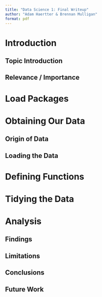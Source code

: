 ```yaml
---
title: "Data Science 1: Final Writeup"
author: "Adam Haertter & Brennan Mulligan"
format: pdf
---
```


# Introduction

## Topic Introduction

## Relevance / Importance

# Load Packages

# Obtaining Our Data

## Origin of Data

## Loading the Data

# Defining Functions

# Tidying the Data

# Analysis

## Findings

## Limitations

## Conclusions

## Future Work
